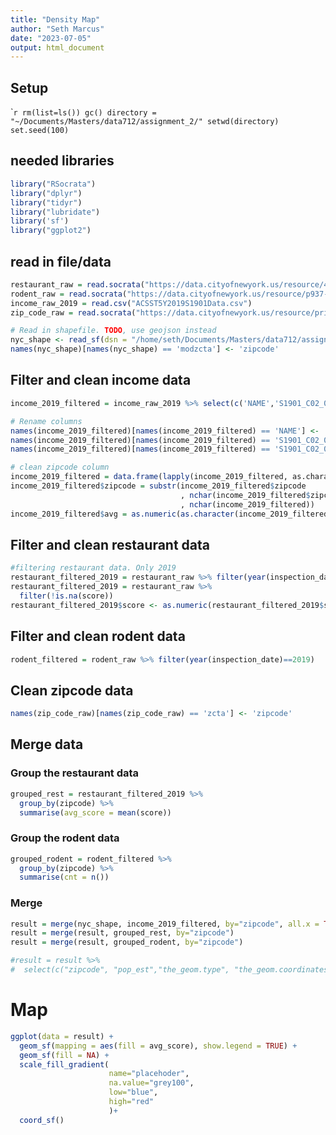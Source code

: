 ```yaml
---
title: "Density Map"
author: "Seth Marcus"
date: "2023-07-05"
output: html_document
---
```


## Setup
````r
rm(list=ls())
gc()
directory = "~/Documents/Masters/data712/assignment_2/"
setwd(directory)
set.seed(100)
```

## needed libraries
```r
library("RSocrata")
library("dplyr")
library("tidyr")
library("lubridate")
library('sf')
library("ggplot2")
```

## read in file/data
```r
restaurant_raw = read.socrata("https://data.cityofnewyork.us/resource/43nn-pn8j.json?$select=camis,zipcode,inspection_date,action,violation_code,violation_description,critical_flag,score,grade,cuisine_description")
rodent_raw = read.socrata("https://data.cityofnewyork.us/resource/p937-wjvj.json?$select=inspection_type,job_ticket_or_work_order_id,zip_code as zipcode,inspection_date,result")
income_raw_2019 = read.csv("ACSST5Y2019S1901Data.csv")
zip_code_raw = read.socrata("https://data.cityofnewyork.us/resource/pri4-ifjk.json")
```

```r
# Read in shapefile. TODO, use geojson instead
nyc_shape <- read_sf(dsn = "/home/seth/Documents/Masters/data712/assignment_2/Modified Zip Code Tabulation Areas (MODZCTA)", layer = "geo_export_0547fb7c-0cef-4818-babc-6cbd021def07")
names(nyc_shape)[names(nyc_shape) == 'modzcta'] <- 'zipcode'
```


## Filter and clean income data
```r
income_2019_filtered = income_raw_2019 %>% select(c('NAME','S1901_C02_012E', 'S1901_C02_013E'))

# Rename columns
names(income_2019_filtered)[names(income_2019_filtered) == 'NAME'] <- 'zipcode'
names(income_2019_filtered)[names(income_2019_filtered) == 'S1901_C02_012E'] <- 'median_income'
names(income_2019_filtered)[names(income_2019_filtered) == 'S1901_C02_013E'] <- 'avg_income'

# clean zipcode column
income_2019_filtered = data.frame(lapply(income_2019_filtered, as.character), stringsAsFactors = FALSE)
income_2019_filtered$zipcode = substr(income_2019_filtered$zipcode
                                      , nchar(income_2019_filtered$zipcode)-4
                                      , nchar(income_2019_filtered))
income_2019_filtered$avg = as.numeric(as.character(income_2019_filtered$avg))
```


## Filter and clean restaurant data
```r
#filtering restaurant data. Only 2019
restaurant_filtered_2019 = restaurant_raw %>% filter(year(inspection_date)==2019)
restaurant_filtered_2019 = restaurant_raw %>%
  filter(!is.na(score))
restaurant_filtered_2019$score <- as.numeric(restaurant_filtered_2019$score)
```

## Filter and clean rodent data
```r
rodent_filtered = rodent_raw %>% filter(year(inspection_date)==2019)
```

## Clean zipcode data
```r
names(zip_code_raw)[names(zip_code_raw) == 'zcta'] <- 'zipcode'
```


## Merge data

### Group the restaurant data
```r
grouped_rest = restaurant_filtered_2019 %>%
  group_by(zipcode) %>%
  summarise(avg_score = mean(score))
```

### Group the rodent data
```r
grouped_rodent = rodent_filtered %>% 
  group_by(zipcode) %>% 
  summarise(cnt = n())
```

### Merge
```r
result = merge(nyc_shape, income_2019_filtered, by="zipcode", all.x = TRUE, all.y = F)
result = merge(result, grouped_rest, by="zipcode")
result = merge(result, grouped_rodent, by="zipcode")

#result = result %>% 
#  select(c("zipcode", "pop_est","the_geom.type", "the_geom.coordinates", "median_income", "avg_income", "avg_score", #"cnt"))
```

# Map
```r
ggplot(data = result) + 
  geom_sf(mapping = aes(fill = avg_score), show.legend = TRUE) +
  geom_sf(fill = NA) + 
  scale_fill_gradient(
                      name="placehoder",
                      na.value="grey100",
                      low="blue",
                      high="red"
                      )+
  coord_sf()
```